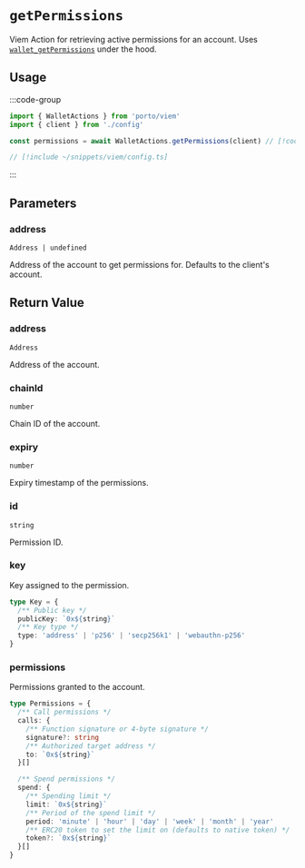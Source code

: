 # `getPermissions`

Viem Action for retrieving active permissions for an account. Uses [`wallet_getPermissions`](/sdk/rpc/wallet_getPermissions) under the hood.

## Usage

:::code-group

```ts twoslash [example.ts]
import { WalletActions } from 'porto/viem'
import { client } from './config'

const permissions = await WalletActions.getPermissions(client) // [!code focus]
```

```ts twoslash [config.ts] filename="config.ts"
// [!include ~/snippets/viem/config.ts]
```

:::

## Parameters

### address

`Address | undefined`

Address of the account to get permissions for. Defaults to the client's account.

## Return Value

### address

`Address`

Address of the account.

### chainId

`number`

Chain ID of the account.

### expiry

`number`

Expiry timestamp of the permissions.

### id

`string`

Permission ID.

### key

Key assigned to the permission.

```ts
type Key = {
  /** Public key */
  publicKey: `0x${string}`
  /** Key type */
  type: 'address' | 'p256' | 'secp256k1' | 'webauthn-p256'
}
```

### permissions

Permissions granted to the account.

```ts
type Permissions = {
  /** Call permissions */
  calls: {
    /** Function signature or 4-byte signature */
    signature?: string
    /** Authorized target address */
    to: `0x${string}`
  }[]

  /** Spend permissions */
  spend: {
    /** Spending limit */
    limit: `0x${string}`
    /** Period of the spend limit */
    period: 'minute' | 'hour' | 'day' | 'week' | 'month' | 'year'
    /** ERC20 token to set the limit on (defaults to native token) */
    token?: `0x${string}`
  }[]
}
```

